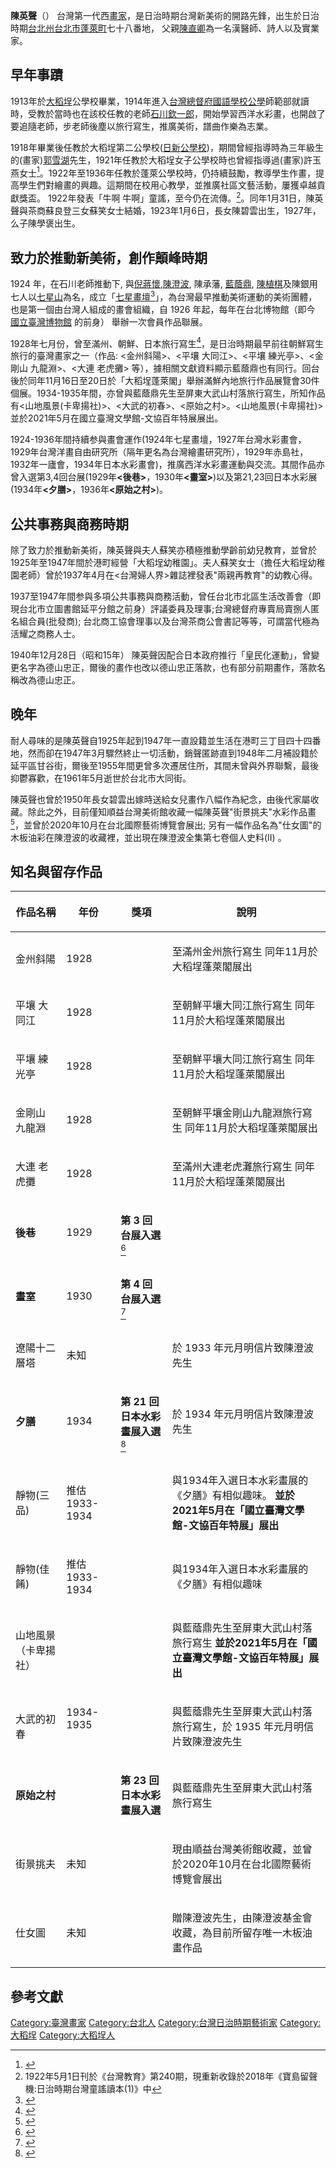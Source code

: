 {{Notability Unreferenced|time=2020-12-06T03:22:41+00:00}}
{{Infobox Artist
| name = 陳英聲
| birthname = 
| image_name =陳英聲 代表照片.jpg 
| imagesize = 
| image_caption = 
| birth_date= 1898年12月16日
| birth_place= {{TWN-JPN}}[[台北州|台北州]][[台北市|台北市]][[蓬萊町|蓬萊町]]
| death_date= {{death_date_and_age|1961|5|28|1898|12|16|mf=y}}
| death_place={{TWN}}[[台北|台北]]
| nationality = {{JPN-EMP}}（1898年–1945年）<br />{{ROC}}（1945年–1961年）
| education= 
| field = [[繪畫|繪畫]]
| notable_works = 後巷、畫室、夕膳、原始之村
| famous works = 
| training = 
| movement = 
| spouse = 蘇笑
| children = 陳碧雲、陳學褒
| awards = 
|}}
'''陳英聲'''（{{bd|1898年|12月16日|1961年|5月28日}}） 台灣第一代西[[畫家|畫家]]，是日治時期台灣新美術的開路先鋒，出生於日治時期[[台北州|台北州]][[台北市|台北市]][[蓬萊町|蓬萊町]]七十八番地， 父親[[陳直卿|陳直卿]]為一名漢醫師、詩人以及實業家。 
== 早年事蹟 ==
{{Taiwanese
| tablewidth = 286
| image= 
| width= 
| hanji= 陳英聲
| tsuin= ㄔㄣˊ　一ㄥ　ㄕㄥ
| holo= 
| haka= 
| nederlands = 
| spainish= 
| kana= チンエイセイ 
| english= Chin Ei Sei
| portugues  = 
}}
1913年於[[大稻埕|大稻埕]]公學校畢業，1914年進入[[:臺灣總督府國語學校|台灣總督府國語學校公學]]師範部就讀時，受教於當時也在該校任教的老師[[石川欽一郎|石川欽一郎]]，開始學習西洋水彩畫，也開啟了要追隨老師，步老師後塵以旅行寫生，推廣美術，譜曲作樂為志業。 

1918年畢業後任教於大稻埕第二公學校([[臺北市大同區日新國民小學|日新公學校]])，期間曾經指導時為三年級生的(畫家)[[郭雪湖|郭雪湖]]先生，1921年任教於大稻埕女子公學校時也曾經指導過(畫家)許玉燕女士<ref>{{Cite web|title=許玉燕女士|url=http://library.taiwanschoolnet.org/cyberfair2002/C0221220334/mrs.htm|accessdate=2020-12-25|work=library.taiwanschoolnet.org|archive-date=2021-04-06|archive-url=https://web.archive.org/web/20210406195430/http://library.taiwanschoolnet.org/cyberfair2002/C0221220334/mrs.htm|dead-url=no}}</ref>。1922年至1936年任教於蓬萊公學校時，仍持續鼓勵，教導學生作畫，提高學生們對繪畫的興趣。這期間在校用心教學，並推廣社區文藝活動，屢獲卓越貢獻獎盃。 
1922年發表「牛啊 牛啊」童謠，至今仍在流傳。<ref>1922年5月1日刊於《台灣教育》第240期，現重新收錄於2018年《寶島留聲機:日治時期台灣童謠讀本(1)》中</ref>。同年1月31日，陳英聲與茶商蘇良登三女蘇笑女士結婚，1923年1月6日，長女陳碧雲出生，1927年，么子陳學褒出生。

== 致力於推動新美術，創作顛峰時期 ==
1924 年，在石川老師推動下, 與[[倪蔣懷|倪蔣懷]],[[陳澄波|陳澄波]], 陳承藩, [[藍蔭鼎|藍蔭鼎]], [[陳植棋|陳植棋]]及陳銀用七人以[[七星山_(臺北市)|七星山]]為名，成立「[[七星畫壇|七星畫壇]]<ref>{{Cite web|url=http://nrch.culture.tw/twpedia.aspx?id=9800|accessdate=2021-01-01|work=nrch.culture.tw|title=存档副本|archive-date=2021-04-06|archive-url=https://web.archive.org/web/20210406195436/http://nrch.culture.tw/twpedia.aspx?id=9800|dead-url=no}}</ref>」，為台灣最早推動美術運動的美術團體，也是第一個由台灣人組成的畫會組織，自 1926 年起，每年在台北博物館（即今 [[國立臺灣博物館|國立臺灣博物館]] 的前身） 舉辦一次會員作品聯展。

1928年七月份，曾至滿州、朝鮮、日本旅行寫生<ref>{{Cite web|title=【名單之後】從平壤大同江到滿洲大連港：1928年陳英聲的東北亞寫生旅行 - 名單之後：臺府展史料庫|url=https://taifuten.com/story/%E3%80%90%E5%90%8D%E5%96%AE%E4%B9%8B%E5%BE%8C%E3%80%91%E5%BE%9E%E5%B9%B3%E5%A3%A4%E5%A4%A7%E5%90%8C%E6%B1%9F%E5%88%B0%E6%BB%BF%E6%B4%B2%E5%A4%A7%E9%80%A3%E6%B8%AF%EF%BC%9A1928%E5%B9%B4%E9%99%B3/|access-date=2021-11-28|date=2021-04-29|language=zh-TW|archive-date=2021-11-28|archive-url=https://web.archive.org/web/20211128083143/https://taifuten.com/story/%e3%80%90%e5%90%8d%e5%96%ae%e4%b9%8b%e5%be%8c%e3%80%91%e5%be%9e%e5%b9%b3%e5%a3%a4%e5%a4%a7%e5%90%8c%e6%b1%9f%e5%88%b0%e6%bb%bf%e6%b4%b2%e5%a4%a7%e9%80%a3%e6%b8%af%ef%bc%9a1928%e5%b9%b4%e9%99%b3/|dead-url=no}}</ref>，是日治時期最早前往朝鮮寫生旅行的臺灣畫家之一（作品: <金州斜陽>、<平壤 大同江>、<平壤 練光亭>、<金剛山 九龍淵>、<大連 老虎攤> 等），據相關文獻資料顯示藍蔭鼎也有同行。回台後於同年11月16日至20日於「大稻埕蓬萊閣」舉辦滿鮮內地旅行作品展覽會30件個展。1934-1935年間，亦曾與藍蔭鼎先生至屏東大武山村落旅行寫生，所知作品有<山地風景(卡卑揚社)>、<大武的初春>、<原始之村>。<山地風景(卡卑揚社)> 並於2021年5月在國立臺灣文學館-文協百年特展展出。

1924-1936年間持續参與畫會運作(1924年七星畫壇，1927年台灣水彩畫會，1929年台灣洋畫自由研究所（隔年更名為台灣繪畫研究所），1929年赤島社，1932年一廬會，1934年日本水彩畫會)，推廣西洋水彩畫運動與交流。其間作品亦曾入選第3,4回台展(1929年'''<後巷>'''，1930年'''<畫室>''')以及第21,23回日本水彩展(1934年'''<夕膳>'''，1936年'''<原始之村>''')。

== 公共事務與商務時期 ==
除了致力於推動新美術，陳英聲與夫人蘇笑亦積極推動學齡前幼兒教育，並曾於1925年至1947年間於港町經營「大稻埕幼稚園」。夫人蘇笑女士（擔任大稻埕幼稚園老師）曾於1937年4月在<台灣婦人界>雜誌裡發表"兩親再教育"的幼教心得。

1937至1947年間参與多項公共事務與商務活動，曾任台北市北區生活改善會（即現台北市立圖書館延平分館之前身）評議委員及理事;台灣總督府專賣局賣捌人匿名組合員(批發商); 台北商工協會理事以及台灣茶商公會書記等等，可謂當代極為活耀之商務人士。

1940年12月28日（昭和15年） 陳英聲因配合日本政府推行「皇民化運動」，曾變更名字為德山忠正，爾後的畫作也改以德山忠正落款，也有部分前期畫作，落款名稱改為德山忠正。

== 晚年 ==
耐人尋味的是陳英聲自1925年起到1947年一直設籍並生活在港町三丁目四十四番地，然而卻在1947年3月驟然終止一切活動，銷聲匿跡直到1948年二月補設籍於延平區甘谷街，爾後至1955年間更曾多次遷居住所，其間未曾與外界聯繫，最後抑鬱寡歡，在1961年5月逝世於台北市大同街。

陳英聲也曾於1950年長女碧雲出嫁時送給女兒畫作八幅作為紀念，由後代家屬收藏。除此之外，目前僅知順益台灣美術館收藏一幅陳英聲"街景挑夫"水彩作品畫<ref>{{Cite web|title=順益台灣美術館|url=https://www.shungye-art.org/author_detail.php?id=44|accessdate=2020-12-26|work=www.shungye-art.org|archive-date=2021-04-08|archive-url=https://web.archive.org/web/20210408070626/https://www.shungye-art.org/author_detail.php?id=44|dead-url=no}}</ref>，並曾於2020年10月在台北國際藝術博覽會展出; 另有一幅作品名為"仕女圖"的木板油彩在陳澄波的收藏裡，並出現在陳澄波全集第七卷個人史料(II) 。

== 知名與留存作品 ==
{| class="wikitable"
|+
!作品名稱
!年份
!獎項
!說明
|-
|金州斜陽
|1928
|
|至滿州金州旅行寫生
同年11月於大稻埕蓬萊閣展出
|-
|平壤 大同江
|1928
|
|至朝鮮平壤大同江旅行寫生
同年11月於大稻埕蓬萊閣展出
|-
|平壤 練光亭
|1928
|
|至朝鮮平壤大同江旅行寫生 
同年11月於大稻埕蓬萊閣展出
|-
|金剛山 九龍淵
|1928
|
|至朝鮮平壤金剛山九龍淵旅行寫生
同年11月於大稻埕蓬萊閣展出
|-
|大連 老虎攤
|1928
|
|至滿州大連老虎灘旅行寫生
同年11月於大稻埕蓬萊閣展出
|-
|'''後巷'''
|1929
|'''第 3 回台展入選'''<ref>{{Cite web|title=台展圖錄目次|url=https://ndweb.iis.sinica.edu.tw/twart/System/database_TE/02te_lists/te_lists_pages/te_lists_t03/te_lists_t03w01.htm|accessdate=2020-12-28|work=ndweb.iis.sinica.edu.tw|archive-date=2021-04-06|archive-url=https://web.archive.org/web/20210406195505/https://ndweb.iis.sinica.edu.tw/twart/System/database_TE/02te_lists/te_lists_pages/te_lists_t03/te_lists_t03w01.htm|dead-url=no}}</ref>
|
|-
|'''畫室'''
|1930
|'''第 4 回台展入選'''<ref>{{Cite web|title=台展圖錄目次|url=https://ndweb.iis.sinica.edu.tw/twart/System/database_TE/02te_lists/te_lists_pages/te_lists_t04/te_lists_t04w03.htm|accessdate=2020-12-28|work=ndweb.iis.sinica.edu.tw|archive-date=2021-04-06|archive-url=https://web.archive.org/web/20210406195455/https://ndweb.iis.sinica.edu.tw/twart/System/database_TE/02te_lists/te_lists_pages/te_lists_t04/te_lists_t04w03.htm|dead-url=no}}</ref>
|
|-
|遼陽十二層塔
|未知
|
|於 1933 年元月明信片致陳澄波先生
|-
|'''夕膳'''
|1934
|'''第 21 回日本水彩畫展入選'''<ref>{{Cite web|title=790．1903-1979．藍蔭鼎．年表|url=https://web.archive.org/web/20070827155227/http://www.aerc.nhcue.edu.tw/8-0/twart-jp/html/ca-790a.htm|accessdate=2020-12-28|date=2007-08-27|work=web.archive.org}}</ref>
|於 1934 年元月明信片致陳澄波先生
|-
|靜物(三品)
|推估1933-1934
|
|與1934年入選日本水彩畫展的《夕膳》有相似趣味。
'''並於2021年5月在「國立臺灣文學館-文協百年特展」展出'''
|-
|靜物(佳餚)
|推估1933-1934
|
|與1934年入選日本水彩畫展的《夕膳》有相似趣味
|-
|山地風景（卡卑揚社）
| rowspan="3" |1934-1935
|
|與藍蔭鼎先生至屏東大武山村落旅行寫生
'''並於2021年5月在「國立臺灣文學館-文協百年特展」展出'''
|-
|大武的初春
|
|與藍蔭鼎先生至屏東大武山村落旅行寫生，於 1935 年元月明信片致陳澄波先生
|-
|'''原始之村'''
|'''第 23 回日本水彩畫展入選'''
|與藍蔭鼎先生至屏東大武山村落旅行寫生
|-
|街景挑夫
|未知
|
|現由順益台灣美術館收藏，並曾於2020年10月在台北國際藝術博覽會展出
|-
|仕女圖
|未知
|
|贈陳澄波先生，由陳澄波基金會收藏，為目前所留存唯一木板油畫作品
|}

== 參考文獻 ==
<references />
{{台灣日治時期藝術家}}
[[Category:臺灣畫家|Category:臺灣畫家]]
[[Category:台北人|Category:台北人]]
[[Category:台灣日治時期藝術家|Category:台灣日治時期藝術家]]
{{DEFAULTSORT:Chen陳}}
[[Category:大稻埕|Category:大稻埕]]
[[Category:大稻埕人|Category:大稻埕人]]